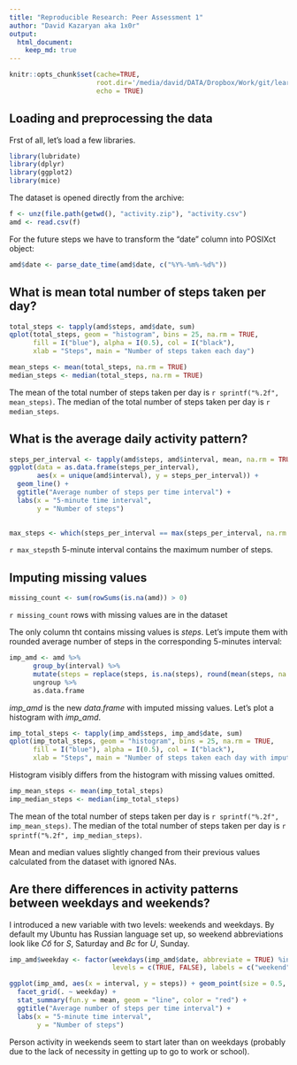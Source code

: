 ```yaml
---
title: "Reproducible Research: Peer Assessment 1"
author: "David Kazaryan aka 1x0r"
output: 
  html_document:
    keep_md: true
---
```


```r
knitr::opts_chunk$set(cache=TRUE,
                      root.dir='/media/david/DATA/Dropbox/Work/git/learning/RepData_PeerAssessment1',
                      echo = TRUE)
```

## Loading and preprocessing the data

Frst of all, let's load a few libraries.

```r
library(lubridate)
library(dplyr)
library(ggplot2)
library(mice)
```

The dataset is opened directly from the archive:

```r
f <- unz(file.path(getwd(), "activity.zip"), "activity.csv")
amd <- read.csv(f)
```

For the future steps we have to transform the "date" column into POSIXct object:

```r
amd$date <- parse_date_time(amd$date, c("%Y%-%m%-%d%"))
```

## What is mean total number of steps taken per day?
```r
total_steps <- tapply(amd$steps, amd$date, sum)
qplot(total_steps, geom = "histogram", bins = 25, na.rm = TRUE,
      fill = I("blue"), alpha = I(0.5), col = I("black"),
      xlab = "Steps", main = "Number of steps taken each day")
```

```r
mean_steps <- mean(total_steps, na.rm = TRUE)
median_steps <- median(total_steps, na.rm = TRUE)
```
The mean of the total number of steps taken per day is `r sprintf("%.2f", mean_steps)`.
The median of the total number of steps taken per day is `r median_steps`.

## What is the average daily activity pattern?

```r
steps_per_interval <- tapply(amd$steps, amd$interval, mean, na.rm = TRUE)
ggplot(data = as.data.frame(steps_per_interval), 
       aes(x = unique(amd$interval), y = steps_per_interval)) + 
  geom_line() +
  ggtitle("Average number of steps per time interval") +
  labs(x = "5-minute time interval",
       y = "Number of steps")
  
```
```r
max_steps <- which(steps_per_interval == max(steps_per_interval, na.rm = TRUE))
```

`r max_steps`th 5-minute interval contains the maximum number of steps.

## Imputing missing values
```r
missing_count <- sum(rowSums(is.na(amd)) > 0)
```

`r missing_count` rows with missing values are in the dataset

The only column tht contains missing values is *steps*. Let's impute them with rounded average number of steps in the corresponding 5-minutes interval:

```r
imp_amd <- amd %>% 
      group_by(interval) %>% 
      mutate(steps = replace(steps, is.na(steps), round(mean(steps, na.rm = TRUE)))) %>% 
      ungroup %>%
      as.data.frame
```

*imp_amd* is the new *data.frame* with imputed missing values. Let's plot a histogram with *imp_amd*.

```r
imp_total_steps <- tapply(imp_amd$steps, imp_amd$date, sum)
qplot(imp_total_steps, geom = "histogram", bins = 25, na.rm = TRUE,
      fill = I("blue"), alpha = I(0.5), col = I("black"),
      xlab = "Steps", main = "Number of steps taken each day with imputed NAs")
```

Histogram visibly differs from the histogram with missing values omitted.

```r
imp_mean_steps <- mean(imp_total_steps)
imp_median_steps <- median(imp_total_steps)
```

The mean of the total number of steps taken per day is `r sprintf("%.2f", imp_mean_steps)`.
The median of the total number of steps taken per day is `r sprintf("%.2f", imp_median_steps)`.

Mean and median values slightly changed from their previous values calculated from the dataset with ignored NAs.

## Are there differences in activity patterns between weekdays and weekends?

I introduced a new variable with two levels: weekends and weekdays. By default my Ubuntu has Russian language set up, so weekend abbreviations look like *Сб* for *S*, Saturday and *Вс* for *U*, Sunday.
```r
imp_amd$weekday <- factor(weekdays(imp_amd$date, abbreviate = TRUE) %in% c("Сб", "Вс"), 
                          levels = c(TRUE, FALSE), labels = c("weekend", "weekday"))

ggplot(imp_amd, aes(x = interval, y = steps)) + geom_point(size = 0.5, color = "gray") +
  facet_grid(. ~ weekday) +
  stat_summary(fun.y = mean, geom = "line", color = "red") +
  ggtitle("Average number of steps per time interval") +
  labs(x = "5-minute time interval",
       y = "Number of steps")
```

Person activity in weekends seem to start later than on weekdays (probably due to the lack of necessity in getting up to go to work or school).